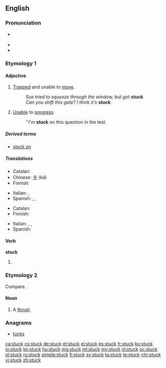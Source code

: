 {{also|Stück}}
==English==

===Pronunciation===
* {{a|UK|US}} {{IPA|/ˈstʌk/}}
* {{audio|en-us-stuck.ogg|Audio (US)}}
* {{rhymes|ʌk}}

===Etymology 1===

====Adjective====
{{en-adj}}

# [[trapped|Trapped]] and unable to [[move]].
#: ''Sue tried to squeeze through the window, but got '''stuck'''.''
#: ''Can you shift this gate?  I think it's '''stuck'''.''
# [[unable|Unable]] to [[progress]].
#: ''I'm '''stuck''' on this question in the test.

=====Derived terms=====
* [[stuck on]]

=====Translations=====
{{trans-top|trapped and unable to move}}
* Catalan: {{t|ca|encallat}}
* Chinese: [[卡]] (kǎ)
* Finnish: {{t+|fi|jumissa}}
{{trans-mid}}
* Italian: {{t-|it|intrappolato}},  {{t+|it|bloccato}}
* Spanish: {{t-|es|atascado}}, {{t+|es|atrapado}}, {{t-|es|pegado}}
{{trans-bottom}}

{{trans-top|unable to progress}}
* Catalan: {{t|ca|encallat}}
* Finnish: {{t+|fi|jumissa}}
{{trans-mid}}
* Italian: {{t-|it|ostruito}},  {{t+|it|bloccato}},  {{t-|it|inceppato}}
* Spanish: {{t-|es|atascado}}
{{trans-bottom}}

====Verb====
'''stuck'''

# {{en-past of|stick}}

===Etymology 2===
Compare {{term|stoccado|lang=en}}.

====Noun====
{{en-noun}}

# {{context|obsolete|lang=en}} A [[thrust]].
#: {{rfquotek|Shakespeare}}

{{Webster 1913}}

===Anagrams===
* [[tucks#English|tucks]]

[[ca:stuck]]
[[cs:stuck]]
[[de:stuck]]
[[et:stuck]]
[[el:stuck]]
[[es:stuck]]
[[fr:stuck]]
[[ko:stuck]]
[[io:stuck]]
[[kn:stuck]]
[[hu:stuck]]
[[mg:stuck]]
[[ml:stuck]]
[[my:stuck]]
[[nl:stuck]]
[[oc:stuck]]
[[pl:stuck]]
[[ru:stuck]]
[[simple:stuck]]
[[fi:stuck]]
[[sv:stuck]]
[[ta:stuck]]
[[te:stuck]]
[[chr:stuck]]
[[vi:stuck]]
[[zh:stuck]]